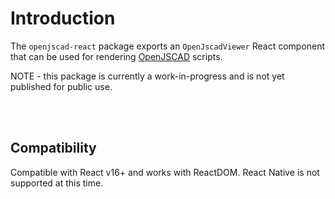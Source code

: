 
<Meta title="Docs/Intro" />

# Introduction

The `openjscad-react` package exports an `OpenJscadViewer` React component that can be used for rendering [OpenJSCAD](https://openjscad.org) scripts.

NOTE - this package is currently a work-in-progress and is not yet published for public use.

<br />
<Story id="tests-test-story--simple" />
<br />

## Compatibility

<Props of={OpenjscadViewer} />

Compatible with React v16+ and works with ReactDOM. React Native is not supported at this time.
